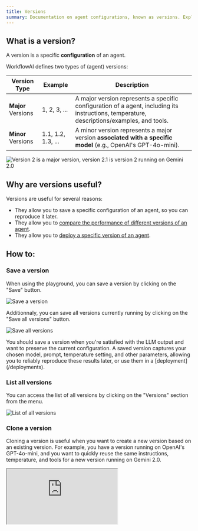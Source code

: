 ```yaml
---
title: Versions
summary: Documentation on agent configurations, known as versions. Explains how to save, track, and clone different versions to ensure reproducibility and enable systematic evaluation.
---
```



## What is a version?

A version is a specific **configuration** of an agent.

WorkflowAI defines two types of (agent) versions:

| Version Type | Example | Description |
|--------------|---------|-------------|
| **Major** Versions | 1, 2, 3, ... | A major version represents a specific configuration of a agent, including its instructions, temperature, descriptions/examples, and tools. |
| **Minor** Versions | 1.1, 1.2, 1.3, ... | A minor version represents a major version **associated with a specific model** (e.g., OpenAI's GPT-4o-mini). |


![Version 2 is a major version, version 2.1 is version 2 running on Gemini 2.0](/images/observability/versions/versions.png)

## Why are versions useful?

Versions are useful for several reasons:
- They allow you to save a specific configuration of an agent, so you can reproduce it later.
- They allow you to [compare the performance of different versions of an agent](/docs/playbook/evaluating-your-ai-feature.md).
- They allow you to [deploy a specific version of an agent](/docs/features/deployments.md).


## How to:

### Save a version
When using the playground, you can save a version by clicking on the "Save" button.

![Save a version](/images/observability/versions/save-version.png)

Additionnaly, you can save all versions currently running by clicking on the "Save all versions" button.

![Save all versions](/images/observability/versions/save-all-versions.png)

<Callout type="info">
You should save a version when you're satisfied with the LLM output and want to preserve the current configuration. A saved version captures your chosen model, prompt, temperature setting, and other parameters, allowing you to reliably reproduce these results later, or use them in a [deployment](/deployments).
</Callout>

### List all versions
You can access the list of all versions by clicking on the "Versions" section from the menu.

![List of all versions](/images/observability/versions/versions-section-full.png)

### Clone a version

Cloning a version is useful when you want to create a new version based on an existing version. For example, you have a version running on OpenAI's GPT-4o-mini, and you want to quickly reuse the same instructions, temperature, and tools for a new version running on Gemini 2.0.

<div style={{ position: 'relative', paddingTop: '56.25%' }}>
  <iframe
    src="https://customer-turax1sz4f7wbpuv.cloudflarestream.com/be1801a4342a1352fa5aa9aa7f5da707/iframe?autoplay=false&muted=false&controls=true"
    style={{ 
      border: 'none', 
      position: 'absolute', 
      top: 0, 
      left: 0,
      height: '100%', 
      width: '100%' 
    }}
    allow="accelerometer; gyroscope; autoplay; encrypted-media; picture-in-picture;"
    allowFullScreen={true}
  ></iframe>
</div>

